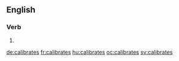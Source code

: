 ==English==

===Verb===
{{head|en}}

# {{en-third-person singular of|calibrate}}

[[de:calibrates]]
[[fr:calibrates]]
[[hu:calibrates]]
[[oc:calibrates]]
[[sv:calibrates]]